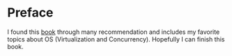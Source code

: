 # Preface

I found this [book](https://pages.cs.wisc.edu/~remzi/OSTEP/) through many recommendation and includes my favorite topics about OS (Virtualization and Concurrency). Hopefully I can finish this book.